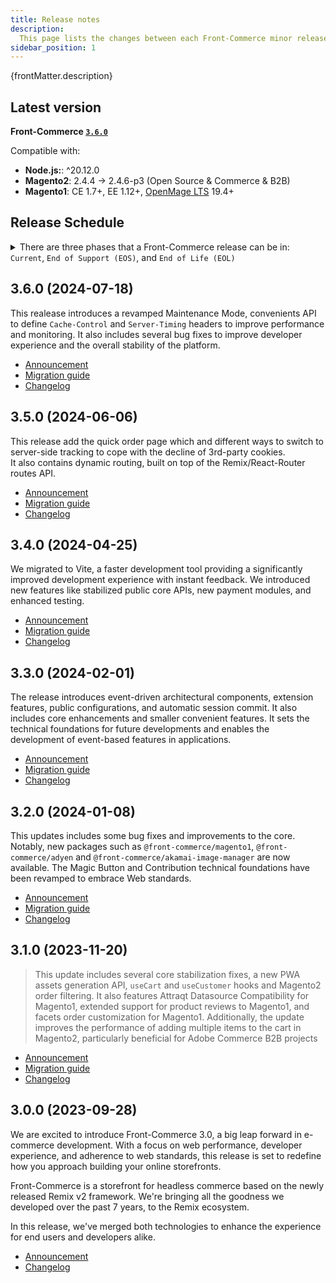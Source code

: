 ```yaml
---
title: Release notes
description:
  This page lists the changes between each Front-Commerce minor release.
sidebar_position: 1
---
```


<p>{frontMatter.description}</p>

## Latest version

**Front-Commerce [`3.6.0`](#360-2024-07-18)**

Compatible with:

- **Node.js:**: ^20.12.0
- **Magento2**: 2.4.4 -> 2.4.6-p3 (Open Source & Commerce & B2B)
- **Magento1**: CE 1.7+, EE 1.12+,
  [OpenMage LTS](https://www.openmage.org/supported-versions.html) 19.4+

## Release Schedule

<details>
<summary>There are three phases that a Front-Commerce release can be in: <code>Current</code>, <code>End of Support (EOS)</code>, and <code>End of Life (EOL)</code></summary>

- `Current` - Should incorporate most of the non-major (non-breaking) changes
  that land on Front-Commerce `main` branch.
- `End of Support` - While still in the `EOS` phase, the release will receive
  critical bug fixes and security updates. New features will not be added to
  `EOS` releases. The `EOS` phase will last for 1 year after the release date.
- `End of Life` - While still in the `EOL` phase, the release will receive
  critical security updates. No new features or bug fixes will be added to `EOL`
  releases. The `EOL` phase will last for 2 year after the release date.

</details>

<ReleaseSchedule version={3} />

## 3.6.0 (2024-07-18)

This realease introduces a revamped Maintenance Mode, convenients API to define
`Cache-Control` and `Server-Timing` headers to improve performance and
monitoring. It also includes several bug fixes to improve developer experience
and the overall stability of the platform.

- [Announcement](/changelog/front-commerce-3.6-2.31)
- [Migration guide](/docs/3.x/upgrade/migration-guides/3.5-3.6)
- [Changelog](https://gitlab.blackswift.cloud/front-commerce/front-commerce/-/releases/3.6.0)

## 3.5.0 (2024-06-06)

This release add the quick order page which and different ways to switch to
server-side tracking to cope with the decline of 3rd-party cookies.<br /> It
also contains dynamic routing, built on top of the Remix/React-Router routes
API.

- [Announcement](/changelog/front-commerce-3.5-2.30)
- [Migration guide](/docs/3.x/upgrade/migration-guides/3.4-3.5)
- [Changelog](https://gitlab.blackswift.cloud/front-commerce/front-commerce/-/releases/3.5.0)

## 3.4.0 (2024-04-25)

We migrated to Vite, a faster development tool providing a significantly
improved development experience with instant feedback. We introduced new
features like stabilized public core APIs, new payment modules, and enhanced
testing.

- [Announcement](/changelog/front-commerce-3.4-2.29)
- [Migration guide](/docs/3.x/upgrade/migration-guides/3.3-3.4)
- [Changelog](https://gitlab.blackswift.cloud/front-commerce/front-commerce/-/releases/3.4.0)

## 3.3.0 (2024-02-01)

The release introduces event-driven architectural components, extension
features, public configurations, and automatic session commit. It also includes
core enhancements and smaller convenient features. It sets the technical
foundations for future developments and enables the development of event-based
features in applications.

- [Announcement](/changelog/front-commerce-3.3/)
- [Migration guide](/docs/3.x/upgrade/migration-guides/3.2-3.3)
- [Changelog](https://gitlab.blackswift.cloud/front-commerce/front-commerce/-/releases/3.3.0)

## 3.2.0 (2024-01-08)

This updates includes some bug fixes and improvements to the core. Notably, new
packages such as `@front-commerce/magento1`, `@front-commerce/adyen` and
`@front-commerce/akamai-image-manager` are now available. The Magic Button and
Contribution technical foundations have been revamped to embrace Web standards.

- [Announcement](/changelog/front-commerce-3.2-2.28/)
- [Migration guide](/docs/3.x/upgrade/migration-guides/3.1-3.2)
- [Changelog](https://gitlab.blackswift.cloud/front-commerce/front-commerce/-/releases/3.2.0)

## 3.1.0 (2023-11-20)

> This update includes several core stabilization fixes, a new PWA assets
> generation API, `useCart` and `useCustomer` hooks and Magento2 order
> filtering. It also features Attraqt Datasource Compatibility for Magento1,
> extended support for product reviews to Magento1, and facets order
> customization for Magento1. Additionally, the update improves the performance
> of adding multiple items to the cart in Magento2, particularly beneficial for
> Adobe Commerce B2B projects

- [Announcement](/changelog/front-commerce-3.1-2.27/)
- [Migration guide](/docs/3.x/upgrade/migration-guides/3.0-3.1)
- [Changelog](https://gitlab.blackswift.cloud/front-commerce/front-commerce/-/releases/3.1.0)

## 3.0.0 (2023-09-28)

We are excited to introduce Front-Commerce 3.0, a big leap forward in e-commerce
development. With a focus on web performance, developer experience, and
adherence to web standards, this release is set to redefine how you approach
building your online storefronts.

Front-Commerce is a storefront for headless commerce based on the newly released
Remix v2 framework. We're bringing all the goodness we developed over the past 7
years, to the Remix ecosystem.

In this release, we've merged both technologies to enhance the experience for
end users and developers alike.

- [Announcement](/changelog/front-commerce-3.0/)
- [Changelog](https://gitlab.blackswift.cloud/front-commerce/front-commerce/-/releases/3.0.0)
